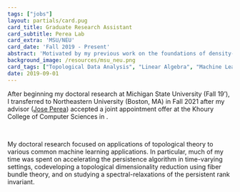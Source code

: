 ```yaml
---
tags: ["jobs"]
layout: partials/card.pug
card_title: Graduate Research Assistant
card_subtitle: Perea Lab
card_extra: 'MSU/NEU'
card_date: 'Fall 2019 - Present'
abstract: 'Motivated by my previous work on the foundations of density-based clustering, I focused on implementing and extending the Mapper algorithm, a popular and very general method which has been used successfully for data analysis.'
background_image: /resources/msu_neu.png
card_tags: ["Topological Data Analysis", "Linear Algebra", "Machine Learning"]
date: 2019-09-01
---
```



After beginning my doctoral research at Michigan State University (Fall 19'), I transferred to Northeastern University (Boston, MA) in Fall 2021 after my advisor ([Jose Perea](https://www.joperea.com/)) accepted a joint appointment offer at the Khoury College of Computer Sciences in . 

<br/> 

My doctoral research focused on applications of topological theory to various common machine learning applications. In particular, much of my time was spent on accelerating the persistence algorithm in time-varying settings, codeveloping a topological dimensionality reduction using fiber bundle theory, and on studying a spectral-relaxations of the persistent rank invariant.





